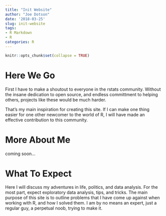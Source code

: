 ```yaml
---
title: "Init Website"
author: "Joe Dotson"
date: '2018-03-25'
slug: init-website
tags:
- R Markdown
- R
categories: R
---
```


```r
knitr::opts_chunk$set(collapse = TRUE)
```

# Here We Go

First I have to make a shoutout to everyone in the rstats community. Without the insane dedication to open source, and endless committment to helping others, projects like these would be much harder.

That's my main inspiration for creating this site. If I can make one thing easier for one other newcomer to the world of R, I will have made an effective contribution to this community. 
<!--
This is an R Markdown document. Markdown is a simple formatting syntax for authoring HTML, PDF, and MS Word documents. For more details on using R Markdown see <http://rmarkdown.rstudio.com>.

You can embed an R code chunk like this:

```r
summary(cars)
fit <- lm(dist ~ speed, data = cars)
fit
```
-->


# More About Me

coming soon...


# What To Expect

Here I will discuss my adventures in life, politics, and data analysis. For the most part, expect exploratory data analysis, tips, and tricks. The main purpose of this site is to outline problems that I have come up against when working with R, and how I solved them. I am by no means an expert, just a regular guy, a perpetual noob, trying to make it. 

<!--
You can also embed plots. See Figure \@ref(fig:pie) for example:

```r
par(mar = c(0, 1, 0, 1))
pie(
  c(280, 60, 20),
  c('Sky', 'Sunny side of pyramid', 'Shady side of pyramid'),
  col = c('#0292D8', '#F7EA39', '#C4B632'),
  init.angle = -50, border = NA
)
```
-->